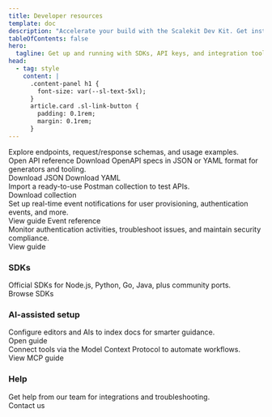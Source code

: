 ```yaml
---
title: Developer resources
template: doc
description: "Accelerate your build with the Scalekit Dev Kit. Get instant access to SDKs, API references, sample apps, and other developer tools."
tableOfContents: false
hero:
  tagline: Get up and running with SDKs, API keys, and integration tools.
head:
  - tag: style
    content: |
      .content-panel h1 {
        font-size: var(--sl-text-5xl);
      }
      article.card .sl-link-button {
        padding: 0.1rem;
        margin: 0.1rem;
      }
---
```


<CardGrid>
  <Card title="API reference" icon="open-book">
    Explore endpoints, request/response schemas, and usage examples.
    <br />
      <LinkButton href="https://docs.scalekit.com/apis" variant="minimal" class="sk-minimal" icon='right-arrow'>Open API reference</LinkButton>
  </Card>
  <Card title="OpenAPI specifications" icon="download">
    Download OpenAPI specs in JSON or YAML format for generators and tooling.
    <div class="dk-card-cta">
      <LinkButton href="/api/scalekit.swagger.json" variant="secondary" icon='right-arrow'>Download JSON</LinkButton>
      <LinkButton href="/api/scalekit.swagger.yaml" variant="minimal" icon='right-arrow'>Download YAML</LinkButton>
    </div>
  </Card>
  <Card title="Postman collection" icon="download">
    Import a ready-to-use Postman collection to test APIs.
    <div class="dk-card-cta">
      <LinkButton href="/api/scalekit.postman_collection.json" variant="minimal" icon='right-arrow'>Download collection</LinkButton>
    </div>
  </Card>
  <Card title="Webhooks" icon="webhook">
    Set up real-time event notifications for user provisioning, authentication events, and more.
    <div class="dk-card-cta">
      <LinkButton href="/guides/webhooks-best-practices" variant="minimal" icon='right-arrow'>View guide</LinkButton>
      <LinkButton href="/reference/webhooks/event-object" variant="minimal" icon='right-arrow'>Event reference</LinkButton>
    </div>
  </Card>
  <Card title="Auth logs" icon="activity">
    Monitor authentication activities, troubleshoot issues, and maintain security compliance.
    <div class="dk-card-cta">
      <LinkButton href="/guides/dashboard/auth-logs" variant="minimal" icon='right-arrow'>View guide</LinkButton>
    </div>
  </Card>
</CardGrid>

### SDKs

<CardGrid>
  <Card title="Browse SDKs" icon="open-book">
    Official SDKs for Node.js, Python, Go, Java, plus community ports.
    <div class="dk-card-cta">
      <LinkButton href="/dev-kit/sdks/overview" variant="minimal" icon='right-arrow'>Browse SDKs</LinkButton>
    </div>
  </Card>
</CardGrid>

### AI-assisted setup

<CardGrid>
  <Card title="AI assisted setup" icon="star">
    Configure editors and AIs to index docs for smarter guidance.
    <div class="dk-card-cta">
      <LinkButton href="/dev-kit/resources/ai-assisted-setup" variant="minimal" icon='right-arrow'>Open guide</LinkButton>
    </div>
  </Card>
  <Card title="MCP for Scalekit" icon="seti:puppet">
    Connect tools via the Model Context Protocol to automate workflows.
    <div class="dk-card-cta">
      <LinkButton href="/dev-kit/mcp" variant="minimal" icon='right-arrow'>View MCP guide</LinkButton>
    </div>
  </Card>
</CardGrid>

### Help

<CardGrid>
  <Card title="Contact us" icon="email">
    Get help from our team for integrations and troubleshooting.
    <div class="dk-card-cta">
      <LinkButton href="/support/contact-us" variant="minimal" icon='right-arrow'>Contact us</LinkButton>
    </div>
  </Card>
</CardGrid>





<Footer />
